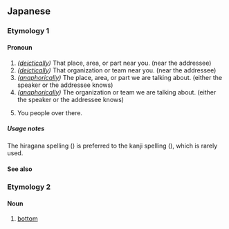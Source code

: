 {{also|そご}}
==Japanese==
===Etymology 1===
{{ja-kanjitab|alt=其処}}
====Pronoun====
{{ja-pos|pronoun}}

# ''([[deictically]])'' That place, area, or part near you. (near the addressee)
# ''([[deictically]])'' That organization or team near you. (near the addressee)
# ''([[anaphorically]])'' The place, area, or part we are talking about. (either the speaker or the addressee knows)
# ''([[anaphorically]])'' The organization or team we are talking about. (either the speaker or the addressee knows)
# {{lb|ja|brusque}} You people over there.

=====Usage notes=====
The hiragana spelling ({{m|ja|そこ}}) is preferred to the kanji spelling ({{m|ja|其処}}), which is rarely used.

====See also====
{{Japanese demonstratives}}
{{Classical Japanese pronouns and demonstratives}}

===Etymology 2===
====Noun====
{{ja-noun}}

# {{ja-def|底}} [[bottom]]

{{cln|ja|basic words}}